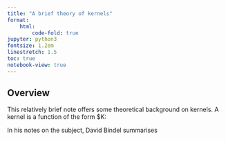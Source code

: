```yaml
---
title: "A brief theory of kernels"
format:
    html:
        code-fold: true
jupyter: python3
fontsize: 1.2em
linestretch: 1.5
toc: true
notebook-view: true
---
```


## Overview

This relatively brief note offers some theoretical background on kernels. A kernel is a function of the form $K: \Omega \times \Omega \Rightarrow 

In his notes on the subject, David Bindel summarises 